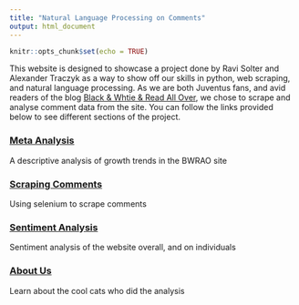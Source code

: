 ```yaml
---
title: "Natural Language Processing on Comments"
output: html_document
---
```


```r
knitr::opts_chunk$set(echo = TRUE)
```

This website is designed to showcase a project done by Ravi Solter and Alexander Traczyk as a way to show off our skills in python, web scraping, and natural language processing. As we are both Juventus fans, and avid readers of the blog [Black & Whtie & Read All Over](https://www.blackwhitereadallover.com/), we chose to scrape and analyse comment data from the site. You can follow the links provided below to see different sections of the project.


### [Meta Analysis](https://rsolter.github.io/BWRAO-Comment-Scraper/meta_analyses.html)

A descriptive analysis of growth trends in the BWRAO site

### [Scraping Comments](https://rsolter.github.io/BWRAO-Comment-Scraper/scrape.html)

Using selenium to scrape comments

### [Sentiment Analysis](https://rsolter.github.io/BWRAO-Comment-Scraper/sent.html)

Sentiment analysis of the website overall, and on individuals

### [About Us](https://rsolter.github.io/BWRAO-Comment-Scraper/about.html)

Learn about the cool cats who did the analysis
